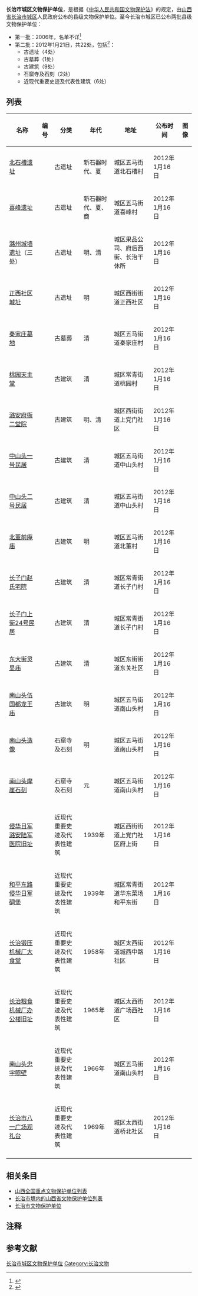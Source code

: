 '''长治市城区文物保护单位'''，是根据《[[中华人民共和国文物保护法|中华人民共和国文物保护法]]》的规定，由[[山西省|山西省]][[长治市|长治市]][[城区_(长治市)|城区]]人民政府公布的县级文物保护单位。至今长治市城区已公布两批县级文物保护单位：
* 第一批：2006年，名单不详<ref>{{cite web|title=长治城区文物概况|url=http://old.czlook.com/html/page/605/CZSZ_C8004.html|publisher=长治市新闻中心（政府新闻办）|accessdate=2013-11-13|deadurl=yes|archiveurl=https://web.archive.org/web/20131113111546/http://old.czlook.com/html/page/605/CZSZ_C8004.html|archivedate=2013-11-13}}</ref>
* 第二批：2012年1月21日，共22处，包括<ref>{{cite web|title=长治市城区人民政府关于公布第二批县级文物保护单位的通知|url=http://www.chinaczcq.gov.cn/index.php?m=content&c=index&a=show&catid=177&id=11869|publisher=长治城区人民政府|accessdate=2013-11-13|archive-url=https://web.archive.org/web/20131113105329/http://www.chinaczcq.gov.cn/index.php?m=content&c=index&a=show&catid=177&id=11869|archive-date=2013-11-13|dead-url=yes}}</ref>：
** 古遗址（4处）
** 古墓葬（1处）
** 古建筑（9处）
** 石窟寺及石刻（2处）
** 近现代重要史迹及代表性建筑（6处）

==列表==
{{Expand list}}<center>
{| class="wikitable sortable"
|- 
!名称 
!编号
!分类 
!年代
!地址
!公布时间
!图像
|-
| [[北石槽遗址|北石槽遗址]] ||   || 古遗址 || 新石器时代、夏 || 城区五马街道北石槽村 || 2012年1月16日 ||
|-
| [[喜峰遗址|喜峰遗址]] ||   || 古遗址 || 新石器时代、夏、商 || 城区五马街道喜峰村 || 2012年1月16日 ||
|-
| [[潞州城墙遗址|潞州城墙遗址]]（三处） ||   || 古遗址 || 明、清 || 城区果品公司、府后西街、长治干休所 || 2012年1月16日 ||
|-
| [[正西社区城址|正西社区城址]] ||   || 古遗址 || 明 || 城区西街街道正西社区 || 2012年1月16日 ||
|-
| [[秦家庄墓地|秦家庄墓地]] ||   || 古墓葬 || 清 || 城区五马街道秦家庄村 || 2012年1月16日 ||
|-
| [[桃园天主堂|桃园天主堂]] ||   || 古建筑 || 清 || 城区常青街道桃园村 || 2012年1月16日 ||
|-
| [[潞安府衙二堂院|潞安府衙二堂院]] ||   || 古建筑 || 明、清 || 城区西街街道上党门社区 || 2012年1月16日 ||
|-
| [[中山头一号民居|中山头一号民居]] ||   || 古建筑 || 清 || 城区五马街道中山头村 || 2012年1月16日 ||
|-
| [[中山头二号民居|中山头二号民居]] ||   || 古建筑 || 清 || 城区五马街道中山头村 || 2012年1月16日 ||
|-
| [[北董前庵庙|北董前庵庙]] ||   || 古建筑 || 明 || 城区五马街道北董村 || 2012年1月16日 ||
|-
| [[长子门赵氏宅院|长子门赵氏宅院]] ||   || 古建筑 || 清 || 城区常青街道长子门村 || 2012年1月16日 ||
|-
| [[长子门上街24号民居|长子门上街24号民居]] ||   || 古建筑 || 清 || 城区常青街道长子门村 || 2012年1月16日 ||
|-
| [[东大街灵显庙|东大街灵显庙]] ||   || 古建筑 || 清 || 城区东街街道东关社区 || 2012年1月16日 ||
|-
| [[南山头伍国都龙王庙|南山头伍国都龙王庙]] ||   || 古建筑 || 明 || 城区五马街道南山头村 || 2012年1月16日 ||
|-
| [[南山头造像|南山头造像]] ||   || 石窟寺及石刻 || 明 || 城区五马街道南山头村 || 2012年1月16日 ||
|-
| [[南山头摩崖石刻|南山头摩崖石刻]] ||   || 石窟寺及石刻 || 元 || 城区五马街道南山头村 || 2012年1月16日 ||
|-
| [[侵华日军潞安陆军医院旧址|侵华日军潞安陆军医院旧址]] ||   || 近现代重要史迹及代表性建筑 || 1939年 || 城区西街街道上党门社区府上街 || 2012年1月16日 ||
|-
| [[和平东路侵华日军碉堡|和平东路侵华日军碉堡]] ||   || 近现代重要史迹及代表性建筑 || 1939年 || 城区常青街道华东菜场和平东街 || 2012年1月16日 ||
|-
| [[长治锻压机械厂大食堂|长治锻压机械厂大食堂]] ||   || 近现代重要史迹及代表性建筑 || 1958年 || 城区太西街道城西中路社区 || 2012年1月16日 ||
|-
| [[长治粮食机械厂办公楼旧址|长治粮食机械厂办公楼旧址]] ||   || 近现代重要史迹及代表性建筑 || 1965年 || 城区太西街道广场西社区 || 2012年1月16日 ||
|-
| [[南山头忠字照壁|南山头忠字照壁]] ||   || 近现代重要史迹及代表性建筑 || 1966年 || 城区五马街道南山头村 || 2012年1月16日 ||
|-
| [[长治市八一广场观礼台|长治市八一广场观礼台]] ||   || 近现代重要史迹及代表性建筑 || 1969年 || 城区太西街道桥北社区 || 2012年1月16日 ||
|-
|}
</center>

==相关条目==
* [[山西全国重点文物保护单位列表|山西全国重点文物保护单位列表]]
* [[长治市境内的山西省文物保护单位列表|长治市境内的山西省文物保护单位列表]]
* [[长治市文物保护单位|长治市文物保护单位]]

==注释==
{{ReflistH}}
{{NoteFoot}}
{{ReflistF}}

==参考文献==
{{Reflist}}

{{山西文保}}
[[Category:长治市城区文物保护单位|]]
[[Category:长治文物|Category:长治文物]]